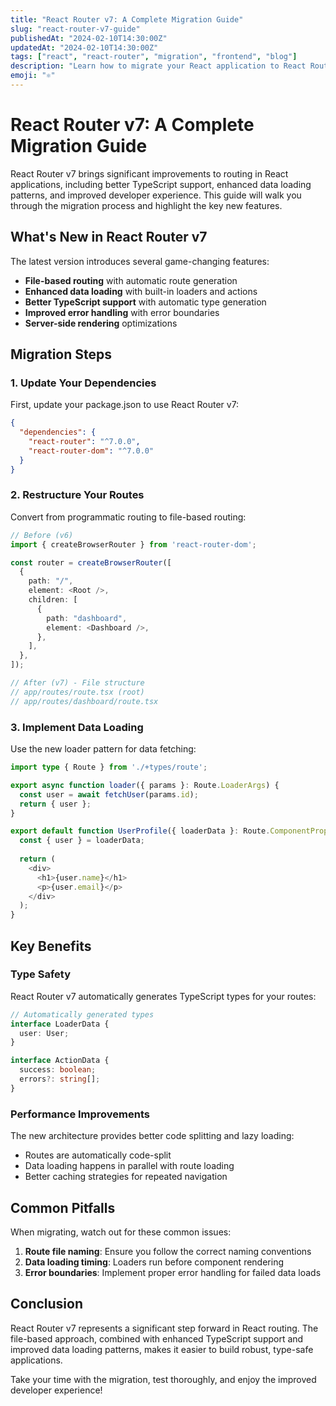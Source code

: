 ```yaml
---
title: "React Router v7: A Complete Migration Guide"
slug: "react-router-v7-guide"
publishedAt: "2024-02-10T14:30:00Z"
updatedAt: "2024-02-10T14:30:00Z"
tags: ["react", "react-router", "migration", "frontend", "blog"]
description: "Learn how to migrate your React application to React Router v7 with this comprehensive guide covering new features and breaking changes."
emoji: "⚛️"
---
```


# React Router v7: A Complete Migration Guide

React Router v7 brings significant improvements to routing in React applications, including better TypeScript support, enhanced data loading patterns, and improved developer experience. This guide will walk you through the migration process and highlight the key new features.

## What's New in React Router v7

The latest version introduces several game-changing features:

- **File-based routing** with automatic route generation
- **Enhanced data loading** with built-in loaders and actions
- **Better TypeScript support** with automatic type generation
- **Improved error handling** with error boundaries
- **Server-side rendering** optimizations

## Migration Steps

### 1. Update Your Dependencies

First, update your package.json to use React Router v7:

```json
{
  "dependencies": {
    "react-router": "^7.0.0",
    "react-router-dom": "^7.0.0"
  }
}
```

### 2. Restructure Your Routes

Convert from programmatic routing to file-based routing:

```typescript
// Before (v6)
import { createBrowserRouter } from 'react-router-dom';

const router = createBrowserRouter([
  {
    path: "/",
    element: <Root />,
    children: [
      {
        path: "dashboard",
        element: <Dashboard />,
      },
    ],
  },
]);
```

```typescript
// After (v7) - File structure
// app/routes/route.tsx (root)
// app/routes/dashboard/route.tsx
```

### 3. Implement Data Loading

Use the new loader pattern for data fetching:

```typescript
import type { Route } from './+types/route';

export async function loader({ params }: Route.LoaderArgs) {
  const user = await fetchUser(params.id);
  return { user };
}

export default function UserProfile({ loaderData }: Route.ComponentProps) {
  const { user } = loaderData;
  
  return (
    <div>
      <h1>{user.name}</h1>
      <p>{user.email}</p>
    </div>
  );
}
```

## Key Benefits

### Type Safety

React Router v7 automatically generates TypeScript types for your routes:

```typescript
// Automatically generated types
interface LoaderData {
  user: User;
}

interface ActionData {
  success: boolean;
  errors?: string[];
}
```

### Performance Improvements

The new architecture provides better code splitting and lazy loading:

- Routes are automatically code-split
- Data loading happens in parallel with route loading
- Better caching strategies for repeated navigation

## Common Pitfalls

When migrating, watch out for these common issues:

1. **Route file naming**: Ensure you follow the correct naming conventions
2. **Data loading timing**: Loaders run before component rendering
3. **Error boundaries**: Implement proper error handling for failed data loads

## Conclusion

React Router v7 represents a significant step forward in React routing. The file-based approach, combined with enhanced TypeScript support and improved data loading patterns, makes it easier to build robust, type-safe applications.

Take your time with the migration, test thoroughly, and enjoy the improved developer experience!